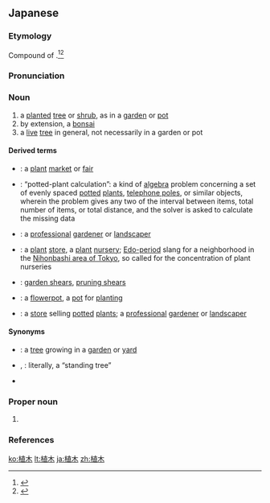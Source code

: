 ==Japanese==
{{ja-kanjitab|うえ|き|yomi=k}}

===Etymology===
Compound of {{compound|lang=ja|sort=うえき|植え|tr1=ue|t1=planting|pos1=the {{m|ja|連用形|tr=ren'yōkei||continuative or stem form}} of verb {{ja-l|植える}} ''ueru'' “to plant (a seed, a plant)”|木|tr2=ki|t2=tree or shrub}}.<ref name="KDJ">{{R:Kokugo Dai Jiten}}</ref><ref name="DJR">{{R:Daijirin}}</ref>

===Pronunciation===
{{ja-pron|yomi=k|うえき|acc=0|acc_ref=DJR}}

===Noun===
{{ja-noun|うえき|hhira=うゑき}}

# a [[planted]] [[tree]] or [[shrub]], as in a [[garden]] or [[pot]]
# by extension, a [[bonsai]]
# a [[live]] [[tree]] in general, not necessarily in a garden or pot

====Derived terms====
{{der-top}}
* {{ja-r|植木市|うえき いち}}: a [[plant]] [[market]] or [[fair]]
* {{ja-r|植木算|うえきざん}}: “potted-plant calculation”: a kind of [[algebra]] problem concerning a set of evenly spaced [[potted]] [[plant]]s, [[telephone pole]]s, or similar objects, wherein the problem gives any two of the interval between items, total number of items, or total distance, and the solver is asked to calculate the missing data
* {{ja-r|植木師|うえきし}}: a [[professional]] [[gardener]] or [[landscaper]]
* {{ja-r|植木店|うえきだな}}: a [[plant]] [[store]], a [[plant]] [[nursery]]; [[w:Edo period|Edo-period]] slang for a neighborhood in the [[w:Nihonbashi, Tokyo|Nihonbashi area of Tokyo]], so called for the concentration of plant nurseries
* {{ja-r|植木鋏|うえきばさみ}}: [[garden shears]], [[pruning shears]]
* {{ja-r|植木鉢|うえきばち}}: a [[flowerpot]], a [[pot]] for [[planting]]
* {{ja-r|植木屋|うえきや}}: a [[store]] selling [[potted]] [[plant]]s; a [[professional]] [[gardener]] or [[landscaper]]
{{der-bottom}}

====Synonyms====
* {{sense|planted tree}} {{ja-r|庭木|にわき}}: a [[tree]] growing in a [[garden]] or [[yard]]
* {{sense|live tree}} {{ja-l|立ち木}}, {{ja-r|立木|たちき}}: literally, a “standing tree”
* {{sense|bonsai}} {{ja-r|盆栽|ぼんさい}}

===Proper noun===
{{ja-pos|うえき|proper|hhira=うゑき}}

# {{surname|lang=ja|sort=うえき}}

===References===
<references/>

[[ko:植木]]
[[lt:植木]]
[[ja:植木]]
[[zh:植木]]